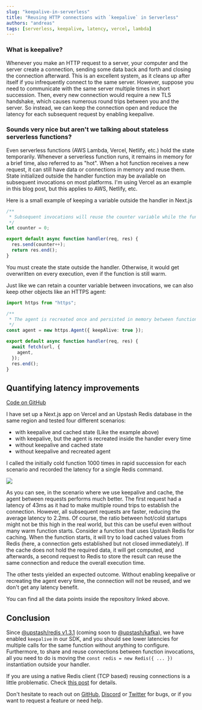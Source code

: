 ```yaml
---
slug: "keepalive-in-serverless"
title: "Reusing HTTP connections with `keepalive` in Serverless"
authors: "andreas"
tags: [serverless, keepalive, latency, vercel, lambda]
---
```


### What is keepalive?

Whenever you make an HTTP request to a server, your computer and the server create a connection, sending some data back and forth and closing the connection afterward. This is an excellent system, as it cleans up after itself if you infrequently connect to the same server. However, suppose you need to communicate with the same server multiple times in short succession. Then, every new connection would require a new TLS handshake, which causes numerous round trips between you and the server. So instead, we can keep the connection open and reduce the latency for each subsequent request by enabling keepalive.

### Sounds very nice but aren't we talking about stateless serverless functions?

Even serverless functions (AWS Lambda, Vercel, Netlify, etc.) hold the state temporarily. Whenever a serverless function runs, it remains in memory for a brief time, also referred to as "hot". When a hot function receives a new request, it can still have data or connections in memory and reuse them. State initialized outside the handler function may be available on subsequent invocations on most platforms.
I'm using Vercel as an example in this blog post, but this applies to AWS, Netlify, etc.

Here is a small example of keeping a variable outside the handler in Next.js

```ts
/**
 * Subsequent invocations will reuse the counter variable while the function remains hot.
 */
let counter = 0;

export default async function handler(req, res) {
  res.send(counter++);
  return res.end();
}
```

You must create the state outside the handler. Otherwise, it would get overwritten on every execution, even if the function is still warm.

Just like we can retain a counter variable between invocations, we can also keep other objects like an HTTPS agent:

```ts
import https from "https";

/**
 * The agent is recreated once and persisted in memory between function invocations
 */
const agent = new https.Agent({ keepAlive: true });

export default async function handler(req, res) {
  await fetch(url, {
    agent,
  });
  res.end();
}
```

## Quantifying latency improvements

[Code on GitHub](https://github.com/chronark/vercel-keepalive-tests)

I have set up a Next.js app on Vercel and an Upstash Redis database in the same region and tested four different scenarios:
- with keepalive and cached state (Like the example above)
- with keepalive, but the agent is recreated inside the handler every time
- without keepalive and cached state
- without keepalive and recreated agent

I called the initially cold function 1000 times in rapid succession for each scenario and recorded the latency for a single Redis command.

![](/blog/keepalive-in-serverless/latency_percentile.svg)

As you can see, in the scenario where we use keepalive and cache, the agent between requests performs much better. The first request had a latency of 43ms as it had to make multiple round trips to establish the connection. However, all subsequent requests are faster, reducing the average latency to 2.2ms. Of course, the ratio between hot/cold startups might not be this high in the real world, but this can be useful even without many warm function starts.
Consider a function that uses Upstash Redis for caching. When the function starts, it will try to load cached values from Redis (here, a connection gets established but not closed immediately). If the cache does not hold the required data, it will get computed, and afterwards, a second request to Redis to store the result can reuse the same connection and reduce the overall execution time.

The other tests yielded an expected outcome. Without enabling keepalive or recreating the agent every time, the connection will not be reused, and we don't get any latency benefit.

You can find all the data points inside the repository linked above.

## Conclusion

Since [@upstash/redis v1.3.1](https://github.com/upstash/upstash-redis/releases/tag/v1.3.1) (coming soon to [@upstash/kafka](https://github.com/upstash/upstash-kafka)), we have enabled `keepalive` in our SDK, and you should see lower latencies for multiple calls for the same function without anything to configure. Furthermore, to share and reuse connections between function invocations, all you need to do is moving the `const redis = new Redis({ ... })` instantiation outside your handler.

If you are using a native Redis client (TCP based) reusing connections is a little problematic. Check [this post](https://blog.upstash.com/serverless-database-connections) for details.

Don't hesitate to reach out on [GitHub](https://github.com/upstash/issues/issues/new), [Discord](https://discord.com/invite/w9SenAtbme) or [Twitter](https://twitter.com/upstash) for bugs, or if you want to request a feature or need help.
